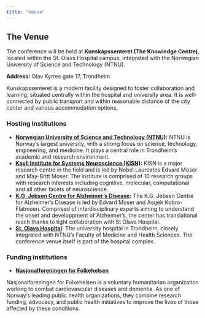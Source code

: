 ```yaml
---
title: "Venue"
---
```


## The Venue

The conference will be held at **Kunskapssenteret (The Knowledge Centre)**, located within the St. Olavs Hospital campus, integrated with the Norwegian University of Science and Technology (NTNU).

**Address:** Olav Kyrres gate 17, Trondheim.

Kunskapssenteret is a modern facility designed to foster collaboration and learning, situated centrally within the hospital and university area. It is well-connected by public transport and within reasonable distance of the city center and various accommodation options.

### Hosting Institutions

* **[Norwegian University of Science and Technology (NTNU)](https://www.ntnu.edu/){target="_blank"}:**
    NTNU is Norway's largest university, with a strong focus on science,
    technology, engineering, and medicine. It plays a central role in
    Trondheim's academic and research environment.
* **[Kavli Institute for Systems Neuroscience (KISN)](https://www.ntnu.edu/kavli/){target="_blank"}:**
    KISN is a major research centre in the field and is led by Nobel Laureates
    Edvard Moser and May-Britt Moser. The institute is comprised of 10 research
    groups with research interests including cognitive, molecular, computational
    and all other facets of neuroscience.
* **[K.G. Jebsen Centre for Alzheimer's Disease](https://www.ntnu.edu/kavli/k.g.-jebsen-centre-for-alzheimer-s-disease){target="_blank"}:**
    The K.G. Jebsen Centre for Alzheimer's Disease is led by Edvard Moser and
    Asgeir Kobro-Flatmoen. Comprised of interdisciplinary experts aiming to
    understand the onset and developpment of Alzheimer's, the center has
    translational reach thanks to tight collaboration with St Olavs Hospital.
* **[St. Olavs Hospital](https://stolav.no/){target="_blank"}:**
    The university hospital in Trondheim, closely integrated with NTNU's Faculty
    of Medicine and Health Sciences. The conference venue itself is part of the
    hospital complex.

### Funding institutions

* **[Nasjonalforeningen for Folkehelsen](https://nasjonalforeningen.no/){target="_blank"}**

Nasjonalforeningen for Folkehelsen is a voluntary humanitarian organization working to combat cardiovascular diseases and dementia. As one of Norway’s leading public health organizations, they combine research funding, advocacy, and public health initiatives to improve the lives of those affected by these conditions.